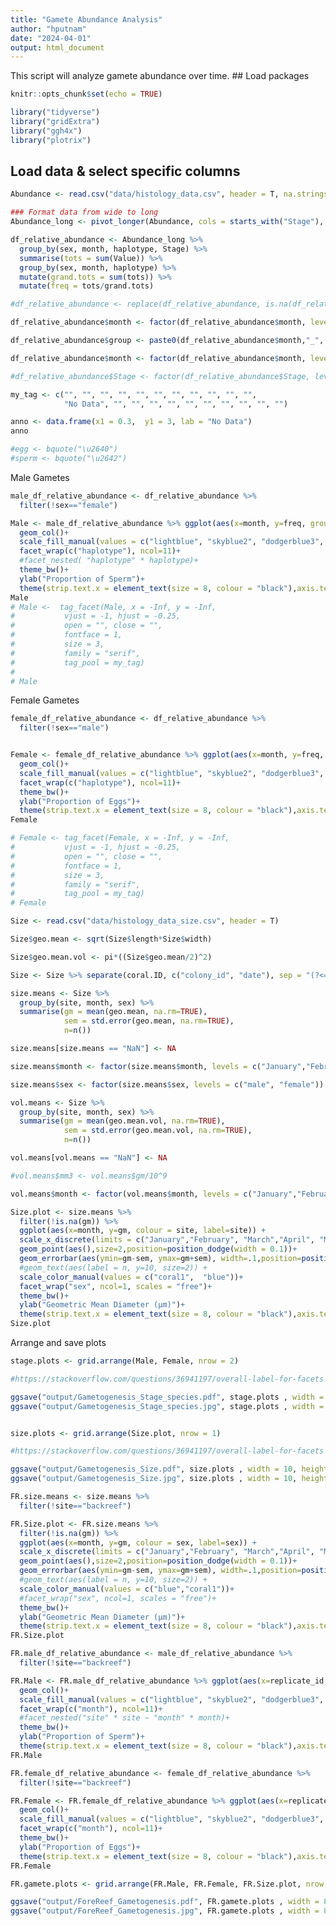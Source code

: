 ```yaml
---
title: "Gamete Abundance Analysis"
author: "hputnam"
date: "2024-04-01"
output: html_document
---
```


This script will analyze gamete abundance over time. 
## Load packages 
```r
knitr::opts_chunk$set(echo = TRUE)

library("tidyverse")
library("gridExtra")
library("ggh4x")
library("plotrix")

```

## Load data & select specific columns 
```r
Abundance <- read.csv("data/histology_data.csv", header = T, na.strings = c("", "NA"))

### Format data from wide to long 
Abundance_long <- pivot_longer(Abundance, cols = starts_with("Stage"), names_to = "Stage", values_to = "Value")

df_relative_abundance <- Abundance_long %>%
  group_by(sex, month, haplotype, Stage) %>%
  summarise(tots = sum(Value)) %>%
  group_by(sex, month, haplotype) %>%
  mutate(grand.tots = sum(tots)) %>%
  mutate(freq = tots/grand.tots) 

#df_relative_abundance <- replace(df_relative_abundance, is.na(df_relative_abundance), 0)

df_relative_abundance$month <- factor(df_relative_abundance$month, levels = c("January","February", "March","April", "May","June", "July", "August", "September","October",  "November"))

df_relative_abundance$group <- paste0(df_relative_abundance$month,"_", df_relative_abundance$colony_id)

df_relative_abundance$month <- factor(df_relative_abundance$month, levels = c("January","February", "March","April", "May","June", "July", "August", "September","October",  "November"))

#df_relative_abundance$Stage <- factor(df_relative_abundance$Stage, levels = c("StageI","StageII","StageIII","StageIV"))

my_tag <- c("", "", "", "", "", "", "", "", "", "", "",
            "No Data", "", "", "", "", "", "", "", "", "", "")

anno <- data.frame(x1 = 0.3,  y1 = 3, lab = "No Data")
anno

#egg <- bquote("\u2640")
#sperm <- bquote("\u2642")

```

Male Gametes
```r
male_df_relative_abundance <- df_relative_abundance %>%
  filter(!sex=="female")

Male <- male_df_relative_abundance %>% ggplot(aes(x=month, y=freq, group=Stage, fill=Stage)) +
  geom_col()+
  scale_fill_manual(values = c("lightblue", "skyblue2", "dodgerblue3", "blue"))+
  facet_wrap(c("haplotype"), ncol=11)+
  #facet_nested( "haplotype" * haplotype)+
  theme_bw()+
  ylab("Proportion of Sperm")+
  theme(strip.text.x = element_text(size = 8, colour = "black"),axis.text.x=element_blank(), legend.position = "top", axis.title.x=element_blank())
Male
# Male <-  tag_facet(Male, x = -Inf, y = -Inf, 
#           vjust = -1, hjust = -0.25,
#           open = "", close = "",
#           fontface = 1,
#           size = 3,
#           family = "serif",
#           tag_pool = my_tag)
# 
# Male
```

Female Gametes
```r
female_df_relative_abundance <- df_relative_abundance %>%
  filter(!sex=="male")


Female <- female_df_relative_abundance %>% ggplot(aes(x=month, y=freq, group=Stage, fill=Stage)) +
  geom_col()+
  scale_fill_manual(values = c("lightblue", "skyblue2", "dodgerblue3", "blue"))+
  facet_wrap(c("haplotype"), ncol=11)+
  theme_bw()+
  ylab("Proportion of Eggs")+
  theme(strip.text.x = element_text(size = 8, colour = "black"),axis.text.x = element_text(angle = 90), legend.position = "none", axis.title.x=element_blank())
Female

# Female <- tag_facet(Female, x = -Inf, y = -Inf, 
#           vjust = -1, hjust = -0.25,
#           open = "", close = "",
#           fontface = 1,
#           size = 3,
#           family = "serif",
#           tag_pool = my_tag)
# Female
```


```r
Size <- read.csv("data/histology_data_size.csv", header = T)

Size$geo.mean <- sqrt(Size$length*Size$width)

Size$geo.mean.vol <- pi*((Size$geo.mean/2)^2)

Size <- Size %>% separate(coral.ID, c("colony_id", "date"), sep = "(?<=[0-9])-")

size.means <- Size %>%
  group_by(site, month, sex) %>%
  summarise(gm = mean(geo.mean, na.rm=TRUE), 
            sem = std.error(geo.mean, na.rm=TRUE),
            n=n())

size.means[size.means == "NaN"] <- NA

size.means$month <- factor(size.means$month, levels = c("January","February", "March","April", "May","June", "July", "August", "September","October",  "November"))

size.means$sex <- factor(size.means$sex, levels = c("male", "female"))

vol.means <- Size %>%
  group_by(site, month, sex) %>%
  summarise(gm = mean(geo.mean.vol, na.rm=TRUE), 
            sem = std.error(geo.mean.vol, na.rm=TRUE),
            n=n())

vol.means[vol.means == "NaN"] <- NA

#vol.means$mm3 <- vol.means$gm/10^9

vol.means$month <- factor(vol.means$month, levels = c("January","February", "March","April", "May","June", "July", "August", "September","October",  "November"))

Size.plot <- size.means %>% 
  filter(!is.na(gm)) %>%
  ggplot(aes(x=month, y=gm, colour = site, label=site)) +
  scale_x_discrete(limits = c("January","February", "March","April", "May","June", "July", "August", "September","October",  "November"))+
  geom_point(aes(),size=2,position=position_dodge(width = 0.1))+
  geom_errorbar(aes(ymin=gm-sem, ymax=gm+sem), width=.1,position=position_dodge(width = 0.1)) +
  #geom_text(aes(label = n, y=10, size=2)) +
  scale_color_manual(values = c("coral1",  "blue"))+
  facet_wrap("sex", ncol=1, scales = "free")+
  theme_bw()+
  ylab("Geometric Mean Diameter (µm)")+
  theme(strip.text.x = element_text(size = 8, colour = "black"),axis.text.x = element_text(angle = 90), legend.position = "top", axis.title.x=element_blank())
Size.plot

```

Arrange and save plots
```r

stage.plots <- grid.arrange(Male, Female, nrow = 2)

#https://stackoverflow.com/questions/36941197/overall-label-for-facets

ggsave("output/Gametogenesis_Stage_species.pdf", stage.plots , width = 10, height = 8)
ggsave("output/Gametogenesis_Stage_species.jpg", stage.plots , width = 10, height = 8)


size.plots <- grid.arrange(Size.plot, nrow = 1)

#https://stackoverflow.com/questions/36941197/overall-label-for-facets

ggsave("output/Gametogenesis_Size.pdf", size.plots , width = 10, height = 6)
ggsave("output/Gametogenesis_Size.jpg", size.plots , width = 10, height = 6)


```

```r

FR.size.means <- size.means %>%
  filter(!site=="backreef")

FR.Size.plot <- FR.size.means %>% 
  filter(!is.na(gm)) %>%
  ggplot(aes(x=month, y=gm, colour = sex, label=sex)) +
  scale_x_discrete(limits = c("January","February", "March","April", "May","June", "July", "August", "September","October",  "November"))+
  geom_point(aes(),size=2,position=position_dodge(width = 0.1))+
  geom_errorbar(aes(ymin=gm-sem, ymax=gm+sem), width=.1,position=position_dodge(width = 0.1)) +
  #geom_text(aes(label = n, y=10, size=2)) +
  scale_color_manual(values = c("blue","coral1"))+
  #facet_wrap("sex", ncol=1, scales = "free")+
  theme_bw()+
  ylab("Geometric Mean Diameter (µm)")+
  theme(strip.text.x = element_text(size = 8, colour = "black"),axis.text.x = element_text(angle = 90), legend.position = "top", axis.title.x=element_blank())
FR.Size.plot

FR.male_df_relative_abundance <- male_df_relative_abundance %>%
  filter(!site=="backreef")

FR.Male <- FR.male_df_relative_abundance %>% ggplot(aes(x=replicate_id, y=freq, group=Stage, fill=Stage)) +
  geom_col()+
  scale_fill_manual(values = c("lightblue", "skyblue2", "dodgerblue3", "blue"))+
  facet_wrap(c("month"), ncol=11)+
  #facet_nested("site" * site ~ "month" * month)+
  theme_bw()+
  ylab("Proportion of Sperm")+
  theme(strip.text.x = element_text(size = 8, colour = "black"),axis.text.x=element_blank(), legend.position = "top", axis.title.x=element_blank())
FR.Male

FR.female_df_relative_abundance <- female_df_relative_abundance %>%
  filter(!site=="backreef")

FR.Female <- FR.female_df_relative_abundance %>% ggplot(aes(x=replicate_id, y=freq, group=Stage, fill=Stage, label=site)) +
  geom_col()+
  scale_fill_manual(values = c("lightblue", "skyblue2", "dodgerblue3", "blue"))+
  facet_wrap(c("month"), ncol=11)+
  theme_bw()+
  ylab("Proportion of Eggs")+
  theme(strip.text.x = element_text(size = 8, colour = "black"),axis.text.x = element_text(angle = 90), legend.position = "none", axis.title.x=element_blank())
FR.Female

FR.gamete.plots <- grid.arrange(FR.Male, FR.Female, FR.Size.plot, nrow = 3)

ggsave("output/ForeReef_Gametogenesis.pdf", FR.gamete.plots , width = 8, height =8)
ggsave("output/ForeReef_Gametogenesis.jpg", FR.gamete.plots , width = 8, height = 8)
```